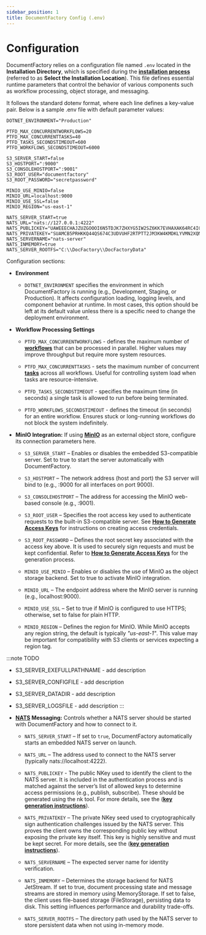 ```yaml
---
sidebar_position: 1
title: DocumentFactory Config (.env)
---
```



# Configuration

DocumentFactory relies on a configuration file named `.env` located in the **Installation Directory**, which is specified
during the [**installation process**](../getting-started/setup#installation-overview) (referred to as **Select the Installation Location**).
This file defines essential runtime parameters that control the behavior of various components such as workflow processing,
object storage, and messaging.


<DocImage
    src="setup/config_win_env_location.png"
    alt="DF config location"
    maxWidth="600px"/>

It follows the standard dotenv format, where each line defines a key-value pair. Below is a sample .env file with
default parameter values:

```env title=".env"
DOTNET_ENVIRONMENT="Production"

PTFD_MAX_CONCURRENTWORKFLOWS=20
PTFD_MAX_CONCURRENTTASKS=40
PTFD_TASKS_SECONDSTIMEOUT=600
PTFD_WORKFLOWS_SECONDSTIMEOUT=6000

S3_SERVER_START=false
S3_HOSTPORT=":9000"
S3_CONSOLEHOSTPORT=":9001"
S3_ROOT_USER="documentfactory"
S3_ROOT_PASSWORD="secretpassword"

MINIO_USE_MINIO=false
MINIO_URL=localhost:9000
MINIO_USE_SSL=false
MINIO_REGION="us-east-1"

NATS_SERVER_START=true
NATS_URL="nats://127.0.0.1:4222"
NATS_PUBLICKEY="UAWEEECHAJZUZGOOOI6N5TDJK7ZHXYG5IW2SZ6KK7EVHAXAK64RC4ICR"
NATS_PRIVATEKEY="SUAMCB5PRHKKQ44QS674C3UDVUHF2RTPTT2JM3KW4KMDKLYVMN2XQNQYVQ"
NATS_SERVERNAME="nats-server"
NATS_INMEMORY=true
NATS_SERVER_ROOTFS="C:\\DocFactory\\DocFactoryData"
```

Configuration sections:

- **Environment**
    - `DOTNET_ENVIRONMENT` specifies the environment in which DocumentFactory is running (e.g., Development, Staging, or Production).
  It affects configuration loading, logging levels, and component behavior at runtime.
  In most cases, this option should be left at its default value unless there is a specific need to change the deployment environment.

- **Workflow Processing Settings**

    - `PTFD_MAX_CONCURRENTWORKFLOWS` - defines the maximum number of [**workflows**](../getting-started/terminology_and_concepts#workflow)  that can be processed in parallel.
    Higher values may improve throughput but require more system resources.

    - `PTFD_MAX_CONCURRENTTASKS` - sets the maximum number of concurrent [**tasks**](../getting-started/terminology_and_concepts#task)  across all workflows.
    Useful for controlling system load when tasks are resource-intensive.

    - `PTFD_TASKS_SECONDSTIMEOUT` - specifies the maximum time (in seconds) a single task is allowed to run before being terminated.

    - `PTFD_WORKFLOWS_SECONDSTIMEOUT` - defines the timeout (in seconds) for an entire workflow.
    Ensures stuck or long-running workflows do not block the system indefinitely.

- **MinIO Integration:** If using [**MinIO**](../external-сomponents/minio) as an external object store, configure its connection parameters here.

    - `S3_SERVER_START` – Enables or disables the embedded S3-compatible server. Set to true to start the server automatically with DocumentFactory.

    - `S3_HOSTPORT` – The network address (host and port) the S3 server will bind to (e.g., :9000 for all interfaces on port 9000).

    - `S3_CONSOLEHOSTPORT` – The address for accessing the MinIO web-based console (e.g., :9001).

    - `S3_ROOT_USER` – Specifies the root access key used to authenticate requests to the built-in S3-compatible server.
       See [**How to Generate Access Keys**](../external-сomponents/minio#minio-access-keys) for instructions on creating access credentials.

    - `S3_ROOT_PASSWORD` – Defines the root secret key associated with the access key above. It is used to securely sign
        requests and must be kept confidential. Refer to [**How to Generate Access Keys**](../external-сomponents/minio#minio-access-keys)
        for the generation process.

    - `MINIO_USE_MINIO` – Enables or disables the use of MinIO as the object storage backend. Set to true to activate MinIO integration.

    - `MINIO_URL` – The endpoint address where the MinIO server is running (e.g., localhost:9000).

    - `MINIO_USE_SSL` – Set to true if MinIO is configured to use HTTPS; otherwise, set to false for plain HTTP.

    - `MINIO_REGION` – Defines the region for MinIO. While MinIO accepts any region string, the default is typically *"us-east-1"*.
    This value may be important for compatibility with S3 clients or services expecting a region tag.

:::note TODO
 - S3_SERVER_EXEFULLPATHNAME - add description
 - S3_SERVER_CONFIGFILE - add description
 - S3_SERVER_DATADIR - add description
 - S3_SERVER_LOGSFILE - add description
:::

- **[**NATS**](../external-сomponents/nats) Messaging:** Controls whether a NATS server
    should be started with DocumentFactory and how to connect to it.
  - `NATS_SERVER_START` – If set to `true`, DocumentFactory automatically starts an embedded NATS server on launch.

  - `NATS_URL` – The address used to connect to the NATS server (typically nats://localhost:4222).

  - `NATS_PUBLICKEY` - The public NKey used to identify the client to the NATS server. It is included in the authentication
    process and is matched against the server’s list of allowed keys to determine access permissions (e.g., publish, subscribe).
    These should be generated using the nk tool. For more details, see the ([**key generation instructions**](../external-сomponents/nats#nats-keys)).

  - `NATS_PRIVATEKEY` – The private NKey seed used to cryptographically sign authentication challenges issued by the NATS server.
    This proves the client owns the corresponding public key without exposing the private key itself.
    This key is highly sensitive and must be kept secret. For more details, see the ([**key generation instructions**](../external-сomponents/nats#nats-keys)).

  - `NATS_SERVERNAME` – The expected server name for identity verification.

  - `NATS_INMEMORY` – Determines the storage backend for NATS JetStream. If set to true, document processing state and message streams
    are stored in memory using MemoryStorage. If set to false, the client uses file-based storage (FileStorage), persisting data to disk.
    This setting influences performance and durability trade-offs.

  - `NATS_SERVER_ROOTFS` – The directory path used by the NATS server to store persistent data when not using in-memory mode.
